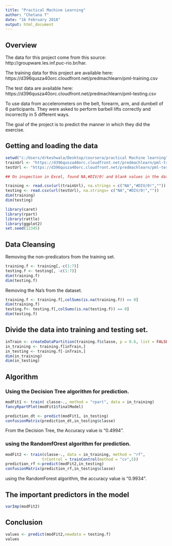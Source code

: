 ```yaml
---
title: "Practical Machine Learning"
author: "Chetana T"
date: "16 February 2018"
output: html_document
---
```


## Overview
The data for this project come from this source: http://groupware.les.inf.puc-rio.br/har.

The training data for this project are available here:
https://d396qusza40orc.cloudfront.net/predmachlearn/pml-training.csv

The test data are available here:
https://d396qusza40orc.cloudfront.net/predmachlearn/pml-testing.csv

 To use data from accelerometers on the belt, forearm, arm, and dumbell of 6 participants. They were asked to perform barbell lifts correctly and incorrectly in 5 different ways.
 
The goal of the project is to predict the manner in which they did the exercise.

## Getting and loading the data

```r
setwd("c:/Users/drkeshwala/Desktop/coursera/practical Machine learning")
trainUrl <- "https://d396qusza40orc.cloudfront.net/predmachlearn/pml-training.csv"  
testUrl <- "https://d396qusza40orc.cloudfront.net/predmachlearn/pml-testing.csv"

## On inspection in Excel, found NA,#DIV/0! and blank values in the data. These are not valid observed values, so remove with na.strings parameter.

training <- read.csv(url(trainUrl), na.strings = c("NA","#DIV/0!","")) 
testing <- read.csv(url(testUrl), na.strings= c("NA","#DIV/0!",""))
dim(training)
dim(testing)
```

```r
library(caret)
library(rpart)
library(rattle)
library(ggplot2)
set.seed(12345)
```

## Data Cleansing

Removing the non-predicators from the training set.
```r
training.f <- training[,-c(1:7)]
testing.f <- testing[, -c(1:7)]
dim(training.f)
dim(testing.f)
```

Removing the Na's from the dataset.
```r
training.f <- training.f[,colSums(is.na(training.f)) == 0]
dim(training.f)
testing.f<- testing.f[,colSums(is.na(testing.f)) == 0]
dim(testing.f)
```

## Divide the data into training and testing set.
```r
inTrain <- createDataPartition(training.f$classe, p = 0.6, list = FALSE)
in_training <- training.f[inTrain,]
in_testing <- training.f[-inTrain,]
dim(in_training)
dim(in_testing)
```

## Algorithm

### Using the Decision Tree algorithm for prediction.
```r
modFit1 <- train( classe~., method = "rpart", data = in_training)
fancyRpartPlot(modFit1$finalModel)
```

```r
prediction_dt <- predict(modFit1, in_testing)
confusionMatrix(prediction_dt,in_testing$classe)
```

From the Decision Tree, the Accuracy value is "0.4994".

### using the RandomfOrest algorithm for prediction.

```r
modFit2 <- train(classe~., data = in_training, method = "rf",
                trControl = trainControl(method = "cv",5))
prediction_rf <-predict(modFit2,in_testing)
confusionMatrix(prediction_rf,in_testing$classe)
```

using the RandomForest algorithm, the accuracy value is "0.9934".

## The important predictors in the model
```r
varImp(modFit2)
```

##  Conclusion

```r
values <- predict(modFit2,newdata = testing.f)
values
```
